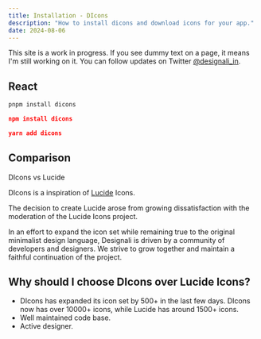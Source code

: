 ```yaml
---
title: Installation - DIcons
description: "How to install dicons and download icons for your app."
date: 2024-08-06
---
```


<Callout>

This site is a work in progress. If you see dummy text on a page, it means I'm still working on it. You can follow updates on Twitter [@designali_in](https://twitter.com/designali_in).

</Callout>

## React

<div className="grid md:flex w-full gap-3">

```bash title="pnpm"
pnpm install dicons
```

```json title="npm"
npm install dicons
```

```json title="yarn"
yarn add dicons
```

</div>

## Comparison

DIcons vs Lucide

DIcons is a inspiration of [Lucide](https://lucide.dev/) Icons.

The decision to create Lucide arose from growing dissatisfaction with the moderation of the Lucide Icons project.

In an effort to expand the icon set while remaining true to the original minimalist design language, Designali is driven by a community of developers and designers.
We strive to grow together and maintain a faithful continuation of the project.

## Why should I choose DIcons over Lucide Icons?

- DIcons has expanded its icon set by 500+ in the last few days. DIcons now has over 10000+ icons, while Lucide has around 1500+ icons.
- Well maintained code base.
- Active designer.
